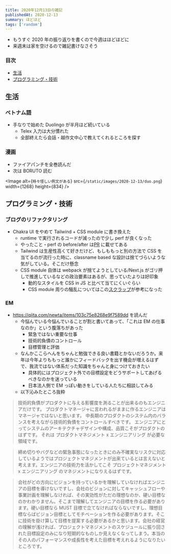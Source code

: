 ```yaml
---
title: 2020年12月13日の雑記
publishedAt: 2020-12-13
summary: ほどほど
tags: ['random']
---
```


- もうすぐ 2020 年の振り返りを書くので今週はほどほどに
- 来週末は家を空けるので雑記書けなさそう

### 目次

- [生活](#生活)
- [プログラミング・技術](#プログラミング・技術)

## 生活

### ベトナム語

- 手なりで始めた Duolingo が半月ほど続いている
  - Telex 入力は大分慣れた
  - 全部終えたら会話・越作文中心で教えてくれるところを探す

### 漫画

- ファイアパンチを全巻読んだ
- 次は BORUTO 読む

<Image
  alt={`時々怪しい例文がある`}
  src={`/static/images/2020-12-13/duo.png`}
  width={1268}
  height={834}
/>

## プログラミング・技術

### ブログのリファクタリング

- Chakra UI をやめて Tailwind + CSS module に書き換えた
  - runtime で実行されるコードが減ったので少し perf が良くなった
  - やったこと・perf の before/after は[PR](https://github.com/queq1890/shuho/pull/70) に載せてある
  - Tailwind は生産性高くて好きだけど、もしももっと別の方法で CSS を当てるのが流行った時に、classname based な設計は捨てづらいような気がしている。そこだけ懸念
  - CSS module 自体は webpack が捨てようとしている/Next.js がゴリ押しで推進しているなどの政治要素はあるが、思っていたよりは好印象
    - 動的なスタイルを CSS in JS と比べて当てにくいぐらい
    - CSS module 周りの騒乱についてはこの[スクラップ](https://zenn.dev/jxck/scraps/dc8780fd5b8ea6)が参考になった

### EM

- https://qiita.com/newta/items/103c75e8268e9f7589dd を読んだ
  - 今悩んでいる今悩んでいることが割と書いてあって、「これは EM の仕事なのか」という腹落ちがあった
    - 緊急ではない重要な仕事
    - 技術的負債のコントロール
    - 目標管理と評価
  - なんかここらへんをちゃんと勉強できる良い書籍とかないだろうか。来年は今年よりももっと誰かにフィードバックを出す機会が増えるはずで、我流ではない体系だった知識をちゃんと身につけておきたい
    - 具体的にはプロジェクト外での目標設定をどうサポートしてあげるべきなのかを迷っている
    - 日本法人側で EM っぽい動きをしている人たちに相談してみる
  - 以下沁みたところ抜粋

> 技術的負債がプロダクトに与える影響度を測ることが出来るのもエンジニアだけです。
> プロダクトマネージャに言われるがままに作るエンジニアはマネージャではないと思います。
> 中長期のプロダクトのシステム内のバランスを考えながら技術的負債をコントロールすべきです。
> エンジニアにとってシステムのアーキテクチャデザインや構成、品質こそがプロダクトのはずです。
> それは プロダクトマネジメント x エンジニアリング が必要な領域です。

> 締め切りやバグなどの緊急事態になったときにのみ不確実なリスクに対応しているようではプロジェクトマネジメントが出来ているとは言えないと考えます。エンジニアの技術力を活かしてこそ プロジェクトマネジメント x エンジニアリング のマネジメントになりえるはずです。

> 会社がどの方向にビジョンを持っているかを理解していなければエンジニアの目標を導けないですし、会社のビジョンに対してキャッシュフローや事業計画を理解しなければ、その実効性がただの理想なのか、硬い目標なのかわかりません。そこまで理解してエンジニアの目標を作る必要があります。硬い目標なら MUST 目標で立てなければならないですし、理想目標ならばビジョン目標としてモチベーションを作る必要があります。そこに技術を掛け算して目標を提案する必要があるかと思います。会社の経営の理解が浅ければ、プロジェクトマネジメントのスケジュールに振り回された目標設定のみになり短期的なものしか見えなくなってしまう。本当のその人のパフォーマンスや成長性を考えた目標を考えれるようになりたいところです。
